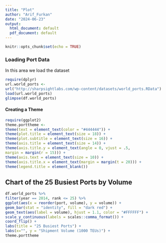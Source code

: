 ---
title: "Plot"
author: "Arif_Furkan"
date: "2024-06-23"
output:
  html_document: default
  pdf_document: default
---

```{r setup, include=FALSE}
knitr::opts_chunk$set(echo = TRUE)
```

### Loading Port Data

In this area we load the dataset

```{r}
require(dplyr)
url.world_ports <-
url("http://sharpsightlabs.com/wp-content/datasets/world_ports.RData")
load(url.world_ports)
glimpse(df.world_ports)
```

#### Creating a Theme

```{r}
require(ggplot2)
theme.porttheme <-
theme(text = element_text(color = "#444444")) +
theme(plot.title = element_text(size = 18)) +
theme(plot.subtitle = element_text(size = 16)) +
theme(axis.title = element_text(size = 14)) +
theme(axis.title.y = element_text(angle = 0, vjust = .5,
margin = margin(r = 15))) +
theme(axis.text = element_text(size = 10)) +
theme(axis.title.x = element_text(margin = margin(t = 20))) +
theme(legend.title = element_blank())
```

## Chart of the 25 Busiest Ports by Volume

```{r pressure, echo=FALSE}
df.world_ports %>%
filter(year == 2014, rank <= 25) %>%
ggplot(aes(x = reorder(port, volume), y = volume)) +
geom_bar(stat = "identity", fill = "dark red") +
geom_text(aes(label = volume), hjust = 1.1, color = "#FFFFFF") +
scale_y_continuous(labels = scales::comma_format()) +
coord_flip() +
labs(title = "25 Busiest Ports") +
labs(x="", y = "Shipment Volume (1000 TEUs)") +
theme.porttheme
```

